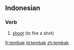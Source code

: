 ==Indonesian==

===Verb===
{{head|id|verb}}

# [[shoot]] (to fire a shot)

{{tbot entry|Indonesian|shoot|2007|December|id}}

[[fr:tembak]]
[[id:tembak]]
[[zh:tembak]]
